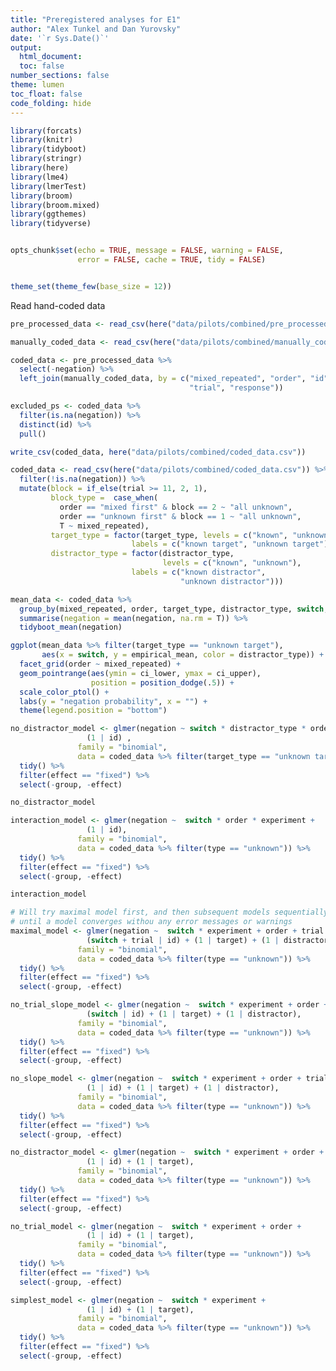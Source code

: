```yaml
---
title: "Preregistered analyses for E1"
author: "Alex Tunkel and Dan Yurovsky"
date: '`r Sys.Date()`'
output: 
  html_document:
  toc: false
number_sections: false
theme: lumen
toc_float: false
code_folding: hide
---
```

  
```r
library(forcats)
library(knitr)
library(tidyboot)
library(stringr)
library(here)
library(lme4)
library(lmerTest)
library(broom)
library(broom.mixed)
library(ggthemes)
library(tidyverse)


opts_chunk$set(echo = TRUE, message = FALSE, warning = FALSE, 
               error = FALSE, cache = TRUE, tidy = FALSE)


theme_set(theme_few(base_size = 12))
```

Read hand-coded data
```r
pre_processed_data <- read_csv(here("data/pilots/combined/pre_processed_data.csv"))

manually_coded_data <- read_csv(here("data/pilots/combined/manually_coded_data.csv"))

coded_data <- pre_processed_data %>%
  select(-negation) %>%
  left_join(manually_coded_data, by = c("mixed_repeated", "order", "id",
                                        "trial", "response"))

excluded_ps <- coded_data %>%
  filter(is.na(negation)) %>%
  distinct(id) %>%
  pull()

write_csv(coded_data, here("data/pilots/combined/coded_data.csv"))
```

```r
coded_data <- read_csv(here("data/pilots/combined/coded_data.csv")) %>%
  filter(!is.na(negation)) %>%
  mutate(block = if_else(trial >= 11, 2, 1),
         block_type =  case_when(
           order == "mixed first" & block == 2 ~ "all unknown",
           order == "unknown first" & block == 1 ~ "all unknown",
           T ~ mixed_repeated),
         target_type = factor(target_type, levels = c("known", "unknown"), 
                           labels = c("known target", "unknown target")),
         distractor_type = factor(distractor_type, 
                                  levels = c("known", "unknown"), 
                           labels = c("known distractor", 
                                      "unknown distractor")))
```

```r
mean_data <- coded_data %>% 
  group_by(mixed_repeated, order, target_type, distractor_type, switch, id) %>%
  summarise(negation = mean(negation, na.rm = T)) %>%
  tidyboot_mean(negation)
```

```r
ggplot(mean_data %>% filter(target_type == "unknown target"),
       aes(x = switch, y = empirical_mean, color = distractor_type)) + 
  facet_grid(order ~ mixed_repeated) +
  geom_pointrange(aes(ymin = ci_lower, ymax = ci_upper), 
                  position = position_dodge(.5)) + 
  scale_color_ptol() + 
  labs(y = "negation probability", x = "") + 
  theme(legend.position = "bottom")
```


```r
no_distractor_model <- glmer(negation ~ switch * distractor_type * order +
                 (1 | id) , 
               family = "binomial", 
               data = coded_data %>% filter(target_type == "unknown target")) %>%
  tidy() %>%
  filter(effect == "fixed") %>%
  select(-group, -effect)

no_distractor_model
```

```r
interaction_model <- glmer(negation ~  switch * order * experiment + 
                 (1 | id), 
               family = "binomial", 
               data = coded_data %>% filter(type == "unknown")) %>%
  tidy() %>%
  filter(effect == "fixed") %>%
  select(-group, -effect)

interaction_model
```

```r
# Will try maximal model first, and then subsequent models sequentially 
# until a model converges withou any error messages or warnings
maximal_model <- glmer(negation ~  switch * experiment + order + trial +
                 (switch + trial | id) + (1 | target) + (1 | distractor), 
               family = "binomial", 
               data = coded_data %>% filter(type == "unknown")) %>%
  tidy() %>%
  filter(effect == "fixed") %>%
  select(-group, -effect)

no_trial_slope_model <- glmer(negation ~  switch * experiment + order + trial +
                 (switch | id) + (1 | target) + (1 | distractor), 
               family = "binomial", 
               data = coded_data %>% filter(type == "unknown")) %>%
  tidy() %>%
  filter(effect == "fixed") %>%
  select(-group, -effect)

no_slope_model <- glmer(negation ~  switch * experiment + order + trial +
                 (1 | id) + (1 | target) + (1 | distractor), 
               family = "binomial", 
               data = coded_data %>% filter(type == "unknown")) %>%
  tidy() %>%
  filter(effect == "fixed") %>%
  select(-group, -effect)

no_distractor_model <- glmer(negation ~  switch * experiment + order + trial +
                 (1 | id) + (1 | target), 
               family = "binomial", 
               data = coded_data %>% filter(type == "unknown")) %>%
  tidy() %>%
  filter(effect == "fixed") %>%
  select(-group, -effect)

no_trial_model <- glmer(negation ~  switch * experiment + order +
                 (1 | id) + (1 | target), 
               family = "binomial", 
               data = coded_data %>% filter(type == "unknown")) %>%
  tidy() %>%
  filter(effect == "fixed") %>%
  select(-group, -effect)

simplest_model <- glmer(negation ~  switch * experiment +
                 (1 | id) + (1 | target), 
               family = "binomial", 
               data = coded_data %>% filter(type == "unknown")) %>%
  tidy() %>%
  filter(effect == "fixed") %>%
  select(-group, -effect)
```

